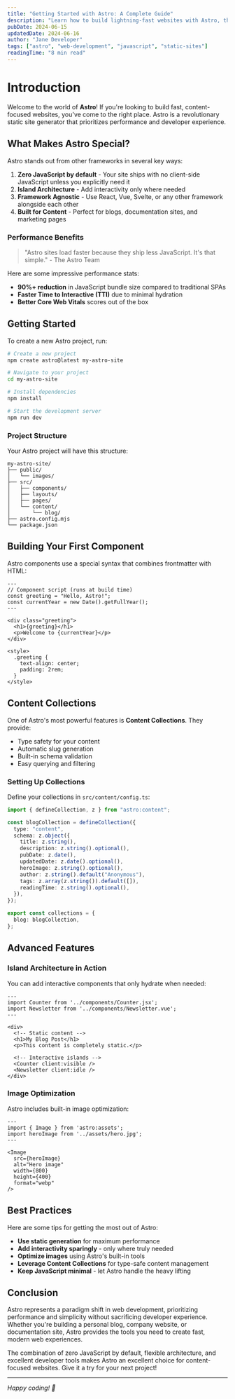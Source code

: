 ```yaml
---
title: "Getting Started with Astro: A Complete Guide"
description: "Learn how to build lightning-fast websites with Astro, the modern static site generator that ships zero JavaScript by default."
pubDate: 2024-06-15
updatedDate: 2024-06-16
author: "Jane Developer"
tags: ["astro", "web-development", "javascript", "static-sites"]
readingTime: "8 min read"
---
```


# Introduction

Welcome to the world of **Astro**! If you're looking to build fast, content-focused websites, you've come to the right place. Astro is a revolutionary static site generator that prioritizes performance and developer experience.

## What Makes Astro Special?

Astro stands out from other frameworks in several key ways:

1. **Zero JavaScript by default** - Your site ships with no client-side JavaScript unless you explicitly need it
2. **Island Architecture** - Add interactivity only where needed
3. **Framework Agnostic** - Use React, Vue, Svelte, or any other framework alongside each other
4. **Built for Content** - Perfect for blogs, documentation sites, and marketing pages

### Performance Benefits

> "Astro sites load faster because they ship less JavaScript. It's that simple." - The Astro Team

Here are some impressive performance stats:

- **90%+ reduction** in JavaScript bundle size compared to traditional SPAs
- **Faster Time to Interactive (TTI)** due to minimal hydration
- **Better Core Web Vitals** scores out of the box

## Getting Started

To create a new Astro project, run:

```bash
# Create a new project
npm create astro@latest my-astro-site

# Navigate to your project
cd my-astro-site

# Install dependencies
npm install

# Start the development server
npm run dev
```

### Project Structure

Your Astro project will have this structure:

```
my-astro-site/
├── public/
│   └── images/
├── src/
│   ├── components/
│   ├── layouts/
│   ├── pages/
│   └── content/
│       └── blog/
├── astro.config.mjs
└── package.json
```

## Building Your First Component

Astro components use a special syntax that combines frontmatter with HTML:

```astro
---
// Component script (runs at build time)
const greeting = "Hello, Astro!";
const currentYear = new Date().getFullYear();
---

<div class="greeting">
  <h1>{greeting}</h1>
  <p>Welcome to {currentYear}</p>
</div>

<style>
  .greeting {
    text-align: center;
    padding: 2rem;
  }
</style>
```

## Content Collections

One of Astro's most powerful features is **Content Collections**. They provide:

- Type safety for your content
- Automatic slug generation
- Built-in schema validation
- Easy querying and filtering

### Setting Up Collections

Define your collections in `src/content/config.ts`:

```typescript
import { defineCollection, z } from "astro:content";

const blogCollection = defineCollection({
  type: "content",
  schema: z.object({
    title: z.string(),
    description: z.string().optional(),
    pubDate: z.date(),
    updatedDate: z.date().optional(),
    heroImage: z.string().optional(),
    author: z.string().default("Anonymous"),
    tags: z.array(z.string()).default([]),
    readingTime: z.string().optional(),
  }),
});

export const collections = {
  blog: blogCollection,
};
```

## Advanced Features

### Island Architecture in Action

You can add interactive components that only hydrate when needed:

```astro
---
import Counter from '../components/Counter.jsx';
import Newsletter from '../components/Newsletter.vue';
---

<div>
  <!-- Static content -->
  <h1>My Blog Post</h1>
  <p>This content is completely static.</p>

  <!-- Interactive islands -->
  <Counter client:visible />
  <Newsletter client:idle />
</div>
```

### Image Optimization

Astro includes built-in image optimization:

```astro
---
import { Image } from 'astro:assets';
import heroImage from '../assets/hero.jpg';
---

<Image
  src={heroImage}
  alt="Hero image"
  width={800}
  height={400}
  format="webp"
/>
```

## Best Practices

Here are some tips for getting the most out of Astro:

- **Use static generation** for maximum performance
- **Add interactivity sparingly** - only where truly needed
- **Optimize images** using Astro's built-in tools
- **Leverage Content Collections** for type-safe content management
- **Keep JavaScript minimal** - let Astro handle the heavy lifting

## Conclusion

Astro represents a paradigm shift in web development, prioritizing performance and simplicity without sacrificing developer experience. Whether you're building a personal blog, company website, or documentation site, Astro provides the tools you need to create fast, modern web experiences.

The combination of zero JavaScript by default, flexible architecture, and excellent developer tools makes Astro an excellent choice for content-focused websites. Give it a try for your next project!

---

_Happy coding! 🚀_
